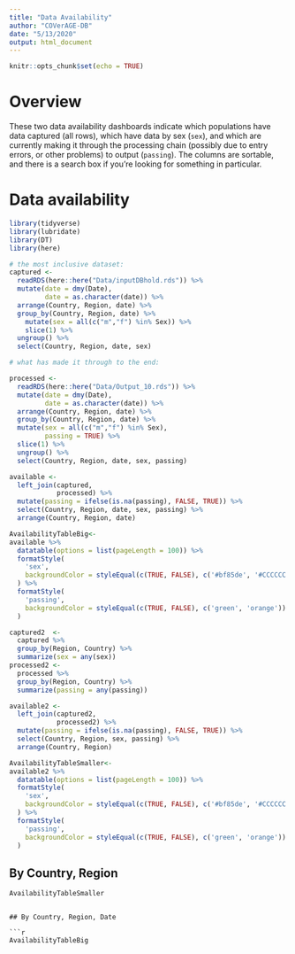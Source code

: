 ```yaml
---
title: "Data Availability"
author: "COVerAGE-DB"
date: "5/13/2020"
output: html_document
---
```


```r
knitr::opts_chunk$set(echo = TRUE)
```

# Overview
These two data availability dashboards indicate which populations have data captured (all rows), which have data by sex (`sex`), and which are currently making it through the processing chain (possibly due to entry errors, or other problems) to output (`passing`). The columns are sortable, and there is a search box if you're looking for something in particular.

# Data availability {.tabset}

```r
library(tidyverse)
library(lubridate)
library(DT)
library(here)

# the most inclusive dataset:
captured <- 
  readRDS(here::here("Data/inputDBhold.rds")) %>% 
  mutate(date = dmy(Date),
         date = as.character(date)) %>% 
  arrange(Country, Region, date) %>% 
  group_by(Country, Region, date) %>% 
    mutate(sex = all(c("m","f") %in% Sex)) %>% 
    slice(1) %>% 
  ungroup() %>% 
  select(Country, Region, date, sex)

# what has made it through to the end:

processed <- 
  readRDS(here::here("Data/Output_10.rds")) %>% 
  mutate(date = dmy(Date),
         date = as.character(date)) %>% 
  arrange(Country, Region, date) %>% 
  group_by(Country, Region, date) %>% 
  mutate(sex = all(c("m","f") %in% Sex),
         passing = TRUE) %>% 
  slice(1) %>% 
  ungroup() %>% 
  select(Country, Region, date, sex, passing)

available <-
  left_join(captured,
            processed) %>% 
  mutate(passing = ifelse(is.na(passing), FALSE, TRUE)) %>% 
  select(Country, Region, date, sex, passing) %>% 
  arrange(Country, Region, date)

AvailabilityTableBig<-
available %>% 
  datatable(options = list(pageLength = 100)) %>% 
  formatStyle(
    'sex',
    backgroundColor = styleEqual(c(TRUE, FALSE), c('#bf85de', '#CCCCCC'))
  ) %>% 
  formatStyle(
    'passing',
    backgroundColor = styleEqual(c(TRUE, FALSE), c('green', 'orange'))
  )

captured2  <-
  captured %>% 
  group_by(Region, Country) %>% 
  summarize(sex = any(sex))
processed2 <-
  processed %>% 
  group_by(Region, Country) %>% 
  summarize(passing = any(passing))

available2 <-
  left_join(captured2,
            processed2) %>% 
  mutate(passing = ifelse(is.na(passing), FALSE, TRUE)) %>% 
  select(Country, Region, sex, passing) %>% 
  arrange(Country, Region)

AvailabilityTableSmaller<-
available2 %>% 
  datatable(options = list(pageLength = 100)) %>% 
  formatStyle(
    'sex',
    backgroundColor = styleEqual(c(TRUE, FALSE), c('#bf85de', '#CCCCCC'))
  ) %>% 
  formatStyle(
    'passing',
    backgroundColor = styleEqual(c(TRUE, FALSE), c('green', 'orange'))
  )

```

## By Country, Region

```r
AvailabilityTableSmaller
```
```

## By Country, Region, Date

```r
AvailabilityTableBig
```

## {-}

